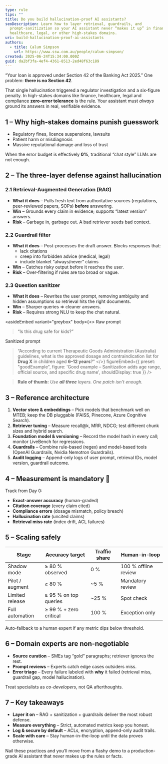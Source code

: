 ```yaml
---
type: rule
tips: ""
title: Do you build hallucination-proof AI assistants?
seoDescription: Learn how to layer retrieval, guardrails, and
  prompt-sanitization so your AI assistant never “makes it up” in finance,
  healthcare, legal, or other high-stakes domains.
uri: build-hallucination-proof-ai-assistants
authors:
  - title: Calum Simpson
    url: https://www.ssw.com.au/people/calum-simpson/
created: 2025-06-24T15:34:00.000Z
guid: da2bf3fa-4ef4-4361-8513-2ed48f63c189
---
```

“Your loan is approved under Section 42 of the Banking Act 2025.”
One problem: **there is no Section 42**.

That single hallucination triggered a regulator investigation and a six-figure penalty. In high-stakes domains like finance, healthcare, legal and compliance **zero-error tolerance** is the rule. Your assistant must _always_ ground its answers in real, verifiable evidence.
## 1 – Why high-stakes domains punish guesswork

* Regulatory fines, licence suspensions, lawsuits
* Patient harm or misdiagnosis
* Massive reputational damage and loss of trust

When the error budget is effectively **0%**, traditional “chat style” LLMs are not enough.

## 2 – The three-layer defense against hallucination

### 2.1  Retrieval-Augmented Generation (RAG)

* **What it does** – Pulls fresh text from authoritative sources (regulations, peer-reviewed papers, SOPs) **before** answering.
* **Win** – Grounds every claim in evidence; supports “latest version” answers.
* **Risk** – Garbage in, garbage out. A bad retriever seeds bad context.

### 2.2  Guardrail filter

* **What it does** – Post-processes the draft answer. Blocks responses that:
  * lack citations
  * creep into forbidden advice (medical, legal)
  * include blanket “always/never” claims
* **Win** – Catches risky output before it reaches the user.
* **Risk** – Over-filtering if rules are too broad or vague.

### 2.3  Question sanitizer

* **What it does** – Rewrites the user prompt, removing ambiguity and hidden assumptions so retrieval hits the right documents.
* **Win** – Sharper queries ⇒ cleaner answers.
* **Risk** – Requires strong NLU to keep the chat natural.

<asideEmbed
  variant="greybox"
  body={<>
    Raw prompt
> “Is this drug safe for kids?”

Sanitized prompt
> “According to current Therapeutic Goods Administration (Australia) guidelines, what is the approved dosage and contraindication list for **Drug X** in children aged **6–12 years**?”
  </>}
  figureEmbed={{
    preset: "goodExample",
    figure: 'Good example – Sanitization adds age range, official source, and specific drug name',
    shouldDisplay: true
  }}
/>

> **Rule of thumb:** _Use **all three** layers. One patch isn’t enough._

## 3 – Reference architecture

1. **Vector store & embeddings** – Pick models that benchmark well on MTEB; keep the DB pluggable (FAISS, Pinecone, Azure Cognitive Search).
2. **Retriever tuning** – Measure recall@k, MRR, NDCG; test different chunk sizes and hybrid search.
3. **Foundation model & versioning** – Record the model hash in every call; monitor LiveBench for regressions.
4. **Guardrails** – Combine rule-based (regex) and model-based tools (OpenAI Guardrails, Nvidia Nemotron Guardrails).
5. **Audit logging** – Append-only logs of user prompt, retrieval IDs, model version, guardrail outcome.

## 4 – Measurement is mandatory 🧪

Track from Day 0:

* **Exact-answer accuracy** (human-graded)
* **Citation coverage** (every claim cited)
* **Compliance errors** (dosage mismatch, policy breach)
* **Hallucination rate** (uncited claims)
* **Retrieval miss rate** (index drift, ACL failures)

## 5 – Scaling safely

| Stage | Accuracy target | Traffic share | Human-in-loop |
|-------|-----------------|--------------|---------------|
| Shadow mode | ≥ 80 % observed | 0 % | 100 % offline review |
| Pilot / augment | ≥ 80 % | ~5 % | Mandatory review |
| Limited release | ≥ 95 % on top queries | ~25 % | Spot check |
| Full automation | ≥ 99 % + zero critical | 100 % | Exception only |

Auto-fallback to a human expert if any metric dips below threshold.

## 6 – Domain experts are non-negotiable

* **Source curation** – SMEs tag “gold” paragraphs; retriever ignores the rest.
* **Prompt reviews** – Experts catch edge cases outsiders miss.
* **Error triage** – Every failure labeled with **why** it failed (retrieval miss, guardrail gap, model hallucination).

Treat specialists as _co-developers_, not QA afterthoughts.

## 7 – Key takeaways

* **Layer it on** – RAG + sanitization + guardrails deliver the most robust defense.
* **Measure everything** – Strict, automated metrics keep you honest.
* **Log & secure by default** – ACLs, encryption, append-only audit trails.
* **Scale with care** – Stay human-in-the-loop until the data proves otherwise.

Nail these practices and you’ll move from a flashy demo to a production-grade AI assistant that never makes up the rules or facts.